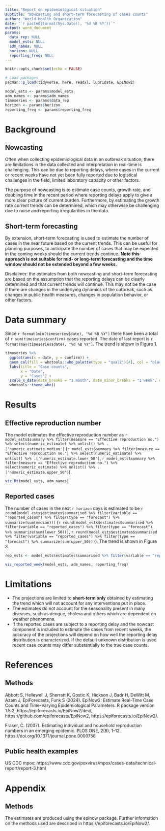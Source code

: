 ```yaml
---
title: "Report on epidemiological situation"
subtitle: "Nowcasting and short-term forecasting of cases counts"
author: "World Health Organization"
date: "`r paste0(format(Sys.Date(), '%d %B %Y'))`"
output: word_document
params:
  data_rep: NULL
  model_ests: NULL
  adm_names: NULL
  horizon: NULL
  reporting_freq: NULL
---
```


```r
knitr::opts_chunk$set(echo = FALSE)

# Load packages
pacman::p_load(tidyverse, here, readxl, lubridate, EpiNow2)

model_ests <- params$model_ests
adm_names <- params$adm_names
timeseries <- params$data_rep
horizon <- params$horizon
reporting_freq <- params$reporting_freq

```

# Background

## Nowcasting
Often when collecting epidemiological data in an outbreak situation, there are limitations 
in the data collected and interpretation in real-time is challenging. This can be due to reporting delays, where cases in the current or recent weeks have not yet been fully reported due to logistical challenges in the field, limited laboratory capacity or other factors. 

The purpose of nowcasting is to estimate case counts, growth rate, and doubling time in the recent period where reporting delays apply to give a more clear picture of current burden. Furthermore, by estimating the growth rate current trends can be determined, which may otherwise be challenging due to noise and reporting irregularities in the data. 

## Short-term forecasting
By extension, short-term forecasting is used to estimate the number of cases in the near future based on the current trends. This can be useful for planning purposes, to anticipate the number of cases that may be expected in the coming weeks should the current trends continue. **Note this approach is not suitable for mid- or long-term forecasting and the time window should not be extended beyond a few weeks.**

Disclaimer: the estimates from both nowcasting and short-term forecasting are based on the assumption that the reporting delays can be clearly determined and that current trends will continue. This may not be the case if there are changes in the underlying dynamics of the outbreak, such as changes in public health measures, changes in population behavior, or other factors.


# Data summary

Since `r format(min(timeseries$date), "%d %B %Y")` there have been a total of `r sum(timeseries$confirm)` cases reported. The date of last report is `r format(max(timeseries$date), "%d %B %Y")`. The trend is shown in Figure 1. 


```r

timeseries %>%
  ggplot(aes(x = date, y = confirm)) +
  geom_col(fill = whotools::who_palette(type = "qual2")[4], col = "black") +
  labs(title = "Case counts",
       x = "Date",
       y = "Cases") +
  scale_x_date(date_breaks = "1 month", date_minor_breaks = "1 week", date_labels = "%d %b \n%Y") +
  whotools::theme_who()

```

# Results

## Effective reproduction number 

The model estimates the effective reproduction number as `r model_ests$summary %>% filter(measure == "Effective reproduction no.") %>% select(numeric_estimate) %>% unlist() %>% .['numeric_estimate.median']` (`r model_ests$summary %>% filter(measure == "Effective reproduction no.") %>% select(numeric_estimate) %>% unlist() %>% .['numeric_estimate.lower_50']`, `r model_ests$summary %>% filter(measure == "Effective reproduction no.") %>% select(numeric_estimate) %>% unlist() %>% .['numeric_estimate.upper_50']`). 


```r

viz_Rt(model_ests, adm_names)

```

## Reported cases

The number of cases in the next `r horizon` days is estimated to be `r round(model_ests$estimates$summarised %>% filter(variable == "reported_cases") %>% filter(type == "forecast") %>% summarize(sum(median)))` (`r round(model_ests$estimates$summarised %>% filter(variable == "reported_cases") %>% filter(type == "forecast") %>% summarize(sum(lower_50)))`, `r round(model_ests$estimates$summarised %>% filter(variable == "reported_cases") %>% filter(type == "forecast") %>% summarize(sum(upper_50)))`). The trend is shown in Figure 3.


```r

rep_ests <- model_ests$estimates$summarised %>% filter(variable == "reported_cases") 

viz_reported_week(model_ests, adm_names, reporting_freq)

```



# Limitations
* The projections are limited to **short-term only** obtained by estimating the trend which will not account for any interventions put in place.
* The estimates do not account for the seasonality present in many diseases, such as dengue, cholera and others which are dependent on weather phenomena. 
* If the reported cases are subject to a reporting delay and the nowcast component is included to estimate the cases from recent weeks, the accuracy of the projections will depend on how well the reporting delay distribution is characterized. If the default unknown distribution is used recent case counts may differ substantially to the true case counts. 


# References 

## Methods
Abbott S, Hellewell J, Sherratt K, Gostic K, Hickson J, Badr H, DeWitt M, Azam J, EpiForecasts, Funk S (2024). EpiNow2: Estimate Real-Time Case Counts and Time-Varying Epidemiological Parameters. R package version 1.5.2, https://epiforecasts.io/EpiNow2/dev/, https://github.com/epiforecasts/EpiNow2, https://epiforecasts.io/EpiNow2/.

Fraser, C. (2007). Estimating individual and household reproduction numbers in an emerging epidemic. PLOS ONE, 2(8), 1–12. https://doi.org/10.1371/journal.pone.0000758

## Public health examples

US CDC mpox: https://www.cdc.gov/poxvirus/mpox/cases-data/technical-report/report-3.html 

# Appendix 

## Methods 
The estimates are produced using the epinow package. Further information on the methods used are described in https://epiforecasts.io/EpiNow2/. 
